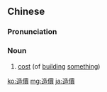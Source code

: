 {{also|造价}}
==Chinese==
{{zh-forms|s=造价}}

===Pronunciation===
{{zh-pron
|m=zàojià
|c=zou6 gaa3
|mn=qz:chǒ-kè/tw,xm:chō-kè/zz:chō-kèe
|cat=n
}}

===Noun===
{{zh-noun}}

# {{lb|zh|Advanced Mandarin}} [[cost]] (of [[building]] [[something]])

[[ko:造價]]
[[mg:造價]]
[[ja:造價]]